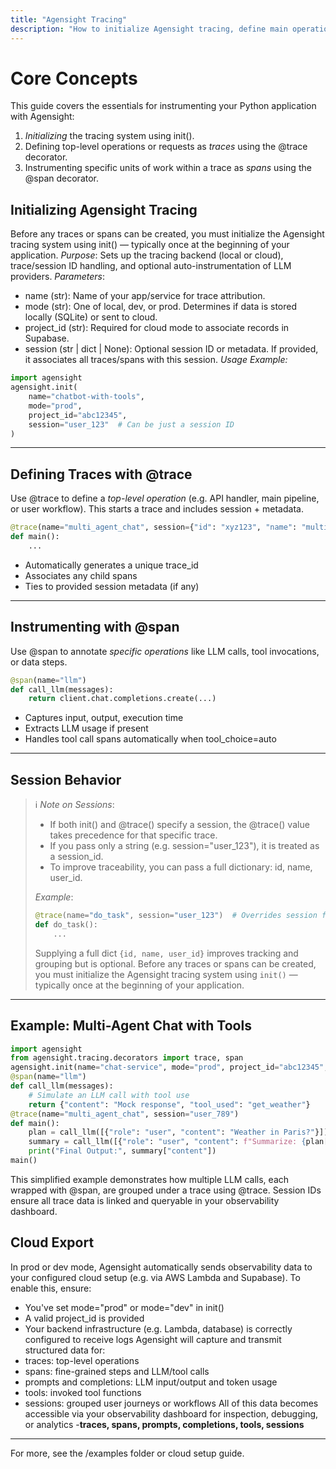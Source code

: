 ```yaml
---
title: "Agensight Tracing"
description: "How to initialize Agensight tracing, define main operations with @trace, and add granular details with @span."
---
```


# Core Concepts

This guide covers the essentials for instrumenting your Python application with Agensight:

1. _Initializing_ the tracing system using init().
2. Defining top-level operations or requests as _traces_ using the @trace decorator.
3. Instrumenting specific units of work within a trace as _spans_ using the @span decorator.

## Initializing Agensight Tracing

Before any traces or spans can be created, you must initialize the Agensight tracing system using init() — typically once at the beginning of your application.
_Purpose_:
Sets up the tracing backend (local or cloud), trace/session ID handling, and optional auto-instrumentation of LLM providers.
_Parameters_:

- name (str): Name of your app/service for trace attribution.
- mode (str): One of local, dev, or prod. Determines if data is stored locally (SQLite) or sent to cloud.
- project_id (str): Required for cloud mode to associate records in Supabase.
- session (str | dict | None): Optional session ID or metadata. If provided, it associates all traces/spans with this session.
  _Usage Example:_

```python
import agensight
agensight.init(
    name="chatbot-with-tools",
    mode="prod",
    project_id="abc12345",
    session="user_123"  # Can be just a session ID
)
```

---

## Defining Traces with @trace

Use @trace to define a _top-level operation_ (e.g. API handler, main pipeline, or user workflow). This starts a trace and includes session \+ metadata.

```python
@trace(name="multi_agent_chat", session={"id": "xyz123", "name": "multi agent chat", "user_id": "123"})
def main():
    ...
```

- Automatically generates a unique trace_id
- Associates any child spans
- Ties to provided session metadata (if any)

---

## Instrumenting with @span

Use @span to annotate _specific operations_ like LLM calls, tool invocations, or data steps.

```python
@span(name="llm")
def call_llm(messages):
    return client.chat.completions.create(...)
```

- Captures input, output, execution time
- Extracts LLM usage if present
- Handles tool call spans automatically when tool_choice=auto

---

## Session Behavior

> :information_source: _Note on Sessions_:
>
> - If both init() and @trace() specify a session, the @trace() value takes precedence for that specific trace.
> - If you pass only a string (e.g. session="user_123"), it is treated as a session_id.
> - To improve traceability, you can pass a full dictionary: id, name, user_id.
>
> _Example_:
>
> ```python
> @trace(name="do_task", session="user_123")  # Overrides session from init()
> def do_task():
>     ...
> ```
>
> Supplying a full dict `{id, name, user_id}` improves tracking and grouping but is optional.
> Before any traces or spans can be created, you must initialize the Agensight tracing system using `init()` — typically once at the beginning of your application.

---

## Example: Multi-Agent Chat with Tools

```python
import agensight
from agensight.tracing.decorators import trace, span
agensight.init(name="chat-service", mode="prod", project_id="abc12345", session="user_456")
@span(name="llm")
def call_llm(messages):
    # Simulate an LLM call with tool use
    return {"content": "Mock response", "tool_used": "get_weather"}
@trace(name="multi_agent_chat", session="user_789")
def main():
    plan = call_llm([{"role": "user", "content": "Weather in Paris?"}])
    summary = call_llm([{"role": "user", "content": f"Summarize: {plan['content']}"}])
    print("Final Output:", summary["content"])
main()
```

This simplified example demonstrates how multiple LLM calls, each wrapped with @span, are grouped under a trace using @trace. Session IDs ensure all trace data is linked and queryable in your observability dashboard.

## Cloud Export

In prod or dev mode, Agensight automatically sends observability data to your configured cloud setup (e.g. via AWS Lambda and Supabase).
To enable this, ensure:

- You've set mode="prod" or mode="dev" in init()
- A valid project_id is provided
- Your backend infrastructure (e.g. Lambda, database) is correctly configured to receive logs
  Agensight will capture and transmit structured data for:
- traces: top-level operations
- spans: fine-grained steps and LLM/tool calls
- prompts and completions: LLM input/output and token usage
- tools: invoked tool functions
- sessions: grouped user journeys or workflows
  All of this data becomes accessible via your observability dashboard for inspection, debugging, or analytics -**traces, spans, prompts, completions, tools, sessions**

---

For more, see the /examples folder or cloud setup guide.